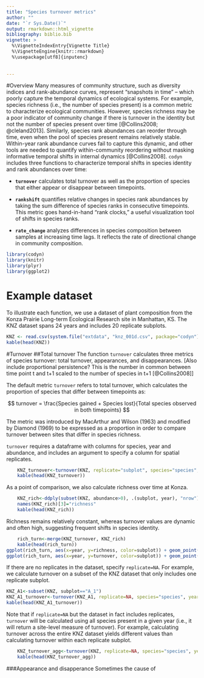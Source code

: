 ```yaml
---
title: "Species turnover metrics"
author: ""
date: "`r Sys.Date()`"
output: rmarkdown::html_vignette
bibliography: biblio.bib
vignette: >
  %\VignetteIndexEntry{Vignette Title}
  %\VignetteEngine{knitr::rmarkdown}
  %\usepackage[utf8]{inputenc}
  
  
---
```


#Overview
Many measures of community structure, such as diversity indices and rank-abundance curves, represent “snapshots in time” – which poorly capture the temporal dynamics of ecological systems. For example, species richness (i.e., the number of species present) is a common metric to characterize ecological communities. However, species richness may be a poor indicator of community change if there is turnover in the identity but not the number of species present over time [@Collins2008; @cleland2013]. Similarly, species rank abundances can reorder through time, even when the pool of species present remains relatively stable. Within-year rank abundance curves fail to capture this dynamic, and other tools are needed to quantify within-community reordering without masking informative temporal shifts in internal dynamics [@Collins2008]. `codyn` includes three functions to characterize temporal shifts in species identity and rank abundances over time:

- **`turnover`** calculates total turnover as well as the proportion of species that either appear or disappear between timepoints.

- **`rankshift`** quantifies relative changes in species rank abundances by taking the sum difference of species ranks in consecutive timepoints. 
This metric goes hand-in-hand "rank clocks," a useful visualization tool of shifts in species ranks. 

- **`rate_change`** analyzes differences in species composition between samples at increasing time lags. It reflects the rate of directional change in community composition. 


```r
library(codyn)
library(knitr)
library(plyr)
library(ggplot2)
```

# Example dataset
To illustrate each function, we use a dataset of plant composition from the Konza Prairie Long-term Ecological Research site in Manhattan, KS. The KNZ dataset spans 24 years and includes 20 replicate subplots.

```r
KNZ <- read.csv(system.file("extdata", "knz_001d.csv", package="codyn"), sep=",", header=TRUE)
kable(head(KNZ))
```

#Turnover
##Total turnover
The function `turnover` calculates three metrics of species turnover: total turnover, appearances, and disappearances.
[Also include proportional persistence? This is the number in common between time point t and t+1 scaled to the number of species in t+1 [@Collins2008]]

The default metric `turnover` refers to total turnover, which calculates the proportion of species that differ between timepoints as:

$$ turnover = \frac{Species gained + Species lost}{Total species observed in both timepoints} $$

The metric was introduced by MacArthur and Wilson (1963) and modified by Diamond (1969) to be expressed as a proportion in order to compare turnover between sites that differ in species richness.

`turnover` requires a dataframe with columns for species, year and abundance, and includes an argument to specify a column for spatial replicates.

```r
    KNZ_turnover<-turnover(KNZ, replicate="subplot", species="species", year="year", abundance="abundance")
    kable(head(KNZ_turnover))
```

As a point of comparison, we also calculate richness over time at Konza.
```r
    KNZ_rich<-ddply(subset(KNZ, abundance>0), .(subplot, year), "nrow")
    names(KNZ_rich)[3]="richness"
    kable(head(KNZ_rich))
```

Richness remains relatively constant, whereas turnover values are dynamic and often high, suggesting frequent shifts in species identity.
```r
    rich_turn<-merge(KNZ_turnover, KNZ_rich)
    kable(head(rich_turn))
ggplot(rich_turn, aes(x=year, y=richness, color=subplot)) + geom_point()
ggplot(rich_turn, aes(x=year, y=turnover, color=subplot)) + geom_point()
```


If there are no replicates in the dataset, specify `replicate=NA`. For example, we calculate turnover on a subset of the KNZ dataset that only includes one replicate subplot.
```r
KNZ_A1<-subset(KNZ, subplot=="A_1")
KNZ_A1_turnover<-turnover(KNZ_A1, replicate=NA, species="species", year="year", abundance="abundance")
kable(head(KNZ_A1_turnover))
```

Note that if `replicate=NA` but the dataset in fact includes replicates, `turnover` will be calculated using all species present in a given year (i.e., it will return a site-level measure of turnover). For example, calculating turnover across the entire KNZ dataset yields different values than calculating turnover within each replicate subplot.

```r
    KNZ_turnover_agg<-turnover(KNZ, replicate=NA, species="species", year="year", abundance="abundance")
    kable(head(KNZ_turnover_agg))
```

###Appearance and disapperance
Sometimes the cause of 




